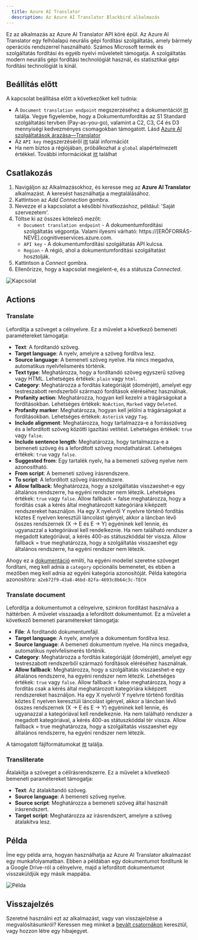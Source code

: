 ```yaml
---
  title: Azure AI Translator
  description: Az Azure AI Translator Blackbird alkalmazás
---
```


<LinkCard title="Megtekintés a Githubon" target="_blank" href="https://github.com/bb-io/MicrosoftTranslator" icon="github" />

Ez az alkalmazás az Azure AI Translator API köré épül. Az Azure AI Translator egy felhőalapú neurális gépi fordítási szolgáltatás, amely bármely operációs rendszerrel használható. Számos Microsoft termék és szolgáltatás fordítási és egyéb nyelvi műveleteit támogatja. A szolgáltatás modern neurális gépi fordítási technológiát használ, és statisztikai gépi fordítási technológiát is kínál.

## Beállítás előtt

A kapcsolat beállítása előtt a következőket kell tudnia:

- A `Document translation endpoint` megszerzéséhez a dokumentációt [itt](https://learn.microsoft.com/en-us/azure/ai-services/translator/document-translation/how-to-guides/use-rest-api-programmatically?tabs=csharp#retrieve-your-key-and-custom-domain-endpoint) találja. Vegye figyelembe, hogy a Dokumentumfordítás az S1 Standard szolgáltatási tervben (Pay-as-you-go), valamint a C2, C3, C4 és D3 mennyiségi kedvezményes csomagokban támogatott. Lásd [Azure AI szolgáltatások árazása—Translator](https://azure.microsoft.com/en-us/pricing/details/cognitive-services/translator/)
- Az `API key` megszerzéséről [itt](https://learn.microsoft.com/en-us/azure/ai-services/translator/document-translation/how-to-guides/use-rest-api-programmatically?tabs=csharp#prerequisites) talál információt
- Ha nem biztos a régiójában, próbálkozhat a `global` alapértelmezett értékkel. További információkat [itt](https://learn.microsoft.com/en-us/azure/ai-services/translator/document-translation/how-to-guides/create-use-managed-identities) találhat

## Csatlakozás

1. Navigáljon az Alkalmazásokhoz, és keresse meg az **Azure AI Translator** alkalmazást. A keresést használhatja a megtalálásához.
2. Kattintson az _Add Connection_ gombra.
3. Nevezze el a kapcsolatot a későbbi hivatkozáshoz, például: 'Saját szervezetem'.
4. Töltse ki az összes kötelező mezőt:
   - `Document translation endpoint` - A dokumentumfordítási szolgáltatás végpontja. Valami ilyesmi várható: https://[ERŐFORRÁS-NEVE].cognitiveservices.azure.com.
   - `API key` - A dokumentumfordítási szolgáltatás API kulcsa.
   - `Region` - A régió, ahol a dokumentumfordítási szolgáltatást hosztolják.
5. Kattintson a _Connect_ gombra.
6. Ellenőrizze, hogy a kapcsolat megjelent-e, és a státusza _Connected_.

![Kapcsolat](https://raw.githubusercontent.com/bb-io/MicrosoftTranslator/main/image/README/connection.png)

## Actions

### **Translate**
Lefordítja a szöveget a célnyelvre. Ez a művelet a következő bemeneti paramétereket támogatja:

- **Text**: A fordítandó szöveg.
- **Target language**: A nyelv, amelyre a szöveg fordítva lesz.
- **Source language**: A bemeneti szöveg nyelve. Ha nincs megadva, automatikus nyelvfelismerés történik.
- **Text type**: Meghatározza, hogy a fordítandó szöveg egyszerű szöveg vagy HTML. Lehetséges értékek: `plain` vagy `html`.
- **Category**: Meghatározza a fordítás kategóriáját (doménjét), amelyet egy testreszabott rendszerből származó fordítások eléréséhez használnak.
- **Profanity action**: Meghatározza, hogyan kell kezelni a trágárságokat a fordításokban. Lehetséges értékek: `NoAction`, `Marked` vagy `Deleted`.
- **Profanity marker**: Meghatározza, hogyan kell jelölni a trágárságokat a fordításokban. Lehetséges értékek: `Asterisk` vagy `Tag`.
- **Include alignment**: Meghatározza, hogy tartalmazza-e a forrásszöveg és a lefordított szöveg közötti igazítási vetítést. Lehetséges értékek: `true` vagy `false`.
- **Include sentence length**: Meghatározza, hogy tartalmazza-e a bemeneti szöveg és a lefordított szöveg mondathatárait. Lehetséges értékek: `true` vagy `false`.
- **Suggested from**: Egy tartalék nyelv, ha a bemeneti szöveg nyelve nem azonosítható.
- **From script**: A bemeneti szöveg írásrendszere.
- **To script**: A lefordított szöveg írásrendszere.
- **Allow fallback**: Meghatározza, hogy a szolgáltatás visszaeshet-e egy általános rendszerre, ha egyéni rendszer nem létezik. Lehetséges értékek: `true` vagy `false`. Allow fallback = false meghatározza, hogy a fordítás csak a kérés által meghatározott kategóriára kiképzett rendszereket használjon. Ha egy X nyelvről Y nyelvre történő fordítás köztes E nyelven keresztüli láncolást igényel, akkor a láncban lévő összes rendszernek (X → E és E → Y) egyéninek kell lennie, és ugyanazzal a kategóriával kell rendelkeznie. Ha nem található rendszer a megadott kategóriával, a kérés 400-as státuszkóddal tér vissza. Allow fallback = true meghatározza, hogy a szolgáltatás visszaeshet egy általános rendszerre, ha egyéni rendszer nem létezik.

Ahogy ez a [dokumentáció](https://learn.microsoft.com/en-us/azure/ai-services/translator/custom-translator/how-to/translate-with-custom-model) említi, ha egyéni modellel szeretne szöveget fordítani, meg kell adnia a `category` opcionális bemenetet, és ebben a mezőben meg kell adnia az egyéni kategória azonosítóját.
Példa kategória azonosítóra: `a2eb72f9-43a8-46bd-82fa-4693c8b64c3c-TECH`

### **Translate document**
Lefordítja a dokumentumot a célnyelvre, szinkron fordítást használva a háttérben. A művelet visszaadja a lefordított dokumentumot. Ez a művelet a következő bemeneti paramétereket támogatja:

- **File**: A fordítandó dokumentumfájl.
- **Target language**: A nyelv, amelyre a dokumentum fordítva lesz.
- **Source language**: A bemeneti dokumentum nyelve. Ha nincs megadva, automatikus nyelvfelismerés történik.
- **Category**: Meghatározza a fordítás kategóriáját (doménjét), amelyet egy testreszabott rendszerből származó fordítások eléréséhez használnak.
- **Allow fallback**: Meghatározza, hogy a szolgáltatás visszaeshet-e egy általános rendszerre, ha egyéni rendszer nem létezik. Lehetséges értékek: `true` vagy `false`. Allow fallback = false meghatározza, hogy a fordítás csak a kérés által meghatározott kategóriára kiképzett rendszereket használjon. Ha egy X nyelvről Y nyelvre történő fordítás köztes E nyelven keresztüli láncolást igényel, akkor a láncban lévő összes rendszernek (X → E és E → Y) egyéninek kell lennie, és ugyanazzal a kategóriával kell rendelkeznie. Ha nem található rendszer a megadott kategóriával, a kérés 400-as státuszkóddal tér vissza. Allow fallback = true meghatározza, hogy a szolgáltatás visszaeshet egy általános rendszerre, ha egyéni rendszer nem létezik.

A támogatott fájlformátumokat [itt](https://learn.microsoft.com/en-us/azure/ai-services/translator/document-translation/overview#synchronous-supported-document-formats) találja.

### **Transliterate**
Átalakítja a szöveget a célírásrendszerre. Ez a művelet a következő bemeneti paramétereket támogatja:

- **Text**: Az átalakítandó szöveg.
- **Source language**: A bemeneti szöveg nyelve.
- **Source script**: Meghatározza a bemeneti szöveg által használt írásrendszert.
- **Target script**: Meghatározza az írásrendszert, amelyre a szöveg átalakítva lesz.

## Példa 

Íme egy példa arra, hogyan használhatja az Azure AI Translator alkalmazást egy munkafolyamatban. Ebben a példában egy dokumentumot fordítunk le a Google Drive-ról a célnyelvre, majd a lefordított dokumentumot visszaküldjük egy másik mappába.

![Példa](https://raw.githubusercontent.com/bb-io/MicrosoftTranslator/main/image/README/example.png)

## Visszajelzés

Szeretné használni ezt az alkalmazást, vagy van visszajelzése a megvalósításunkról? Keressen meg minket a [bevált csatornákon](https://www.blackbird.io/) keresztül, vagy hozzon létre egy hibajegyet.